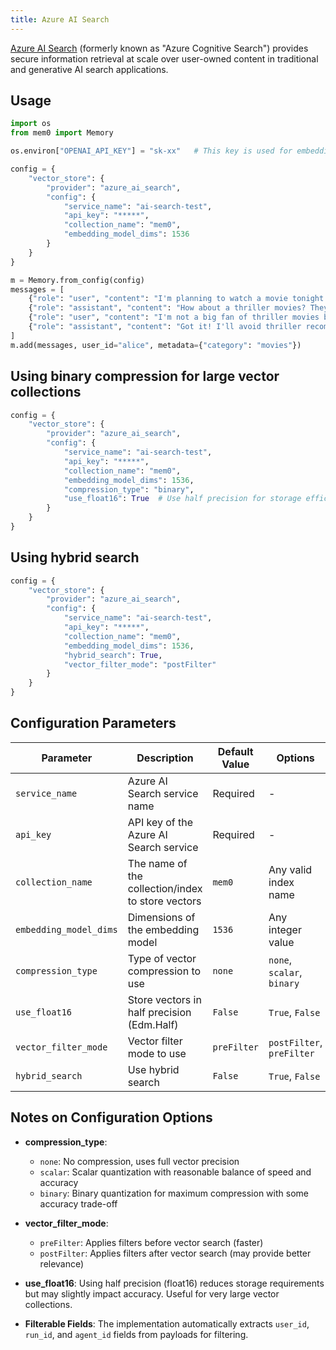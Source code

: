 ---
title: Azure AI Search
---

[Azure AI Search](https://learn.microsoft.com/azure/search/search-what-is-azure-search/) (formerly known as "Azure Cognitive Search") provides secure information retrieval at scale over user-owned content in traditional and generative AI search applications.

## Usage

```python
import os
from mem0 import Memory

os.environ["OPENAI_API_KEY"] = "sk-xx"   # This key is used for embedding purpose

config = {
    "vector_store": {
        "provider": "azure_ai_search",
        "config": {
            "service_name": "ai-search-test",
            "api_key": "*****",
            "collection_name": "mem0", 
            "embedding_model_dims": 1536
        }
    }
}

m = Memory.from_config(config)
messages = [
    {"role": "user", "content": "I'm planning to watch a movie tonight. Any recommendations?"},
    {"role": "assistant", "content": "How about a thriller movies? They can be quite engaging."},
    {"role": "user", "content": "I'm not a big fan of thriller movies but I love sci-fi movies."},
    {"role": "assistant", "content": "Got it! I'll avoid thriller recommendations and suggest sci-fi movies in the future."}
]
m.add(messages, user_id="alice", metadata={"category": "movies"})
```

## Using binary compression for large vector collections

```python
config = {
    "vector_store": {
        "provider": "azure_ai_search",
        "config": {
            "service_name": "ai-search-test",
            "api_key": "*****",
            "collection_name": "mem0", 
            "embedding_model_dims": 1536,
            "compression_type": "binary",
            "use_float16": True  # Use half precision for storage efficiency
        }
    }
}
```

## Using hybrid search

```python
config = {
    "vector_store": {
        "provider": "azure_ai_search",
        "config": {
            "service_name": "ai-search-test",
            "api_key": "*****",
            "collection_name": "mem0", 
            "embedding_model_dims": 1536,
            "hybrid_search": True,
            "vector_filter_mode": "postFilter"
        }
    }
}
```

## Configuration Parameters

| Parameter | Description | Default Value | Options |
| --- | --- | --- | --- |
| `service_name` | Azure AI Search service name | Required | - |
| `api_key` | API key of the Azure AI Search service | Required | - |
| `collection_name` | The name of the collection/index to store vectors | `mem0` | Any valid index name |
| `embedding_model_dims` | Dimensions of the embedding model | `1536` | Any integer value |
| `compression_type` | Type of vector compression to use | `none` | `none`, `scalar`, `binary` |
| `use_float16` | Store vectors in half precision (Edm.Half) | `False` | `True`, `False` |
| `vector_filter_mode` | Vector filter mode to use | `preFilter` | `postFilter`, `preFilter` |
| `hybrid_search` | Use hybrid search | `False` | `True`, `False` |

## Notes on Configuration Options

- **compression_type**: 
  - `none`: No compression, uses full vector precision
  - `scalar`: Scalar quantization with reasonable balance of speed and accuracy
  - `binary`: Binary quantization for maximum compression with some accuracy trade-off

- **vector_filter_mode**:
  - `preFilter`: Applies filters before vector search (faster)
  - `postFilter`: Applies filters after vector search (may provide better relevance)

- **use_float16**: Using half precision (float16) reduces storage requirements but may slightly impact accuracy. Useful for very large vector collections.

- **Filterable Fields**: The implementation automatically extracts `user_id`, `run_id`, and `agent_id` fields from payloads for filtering.